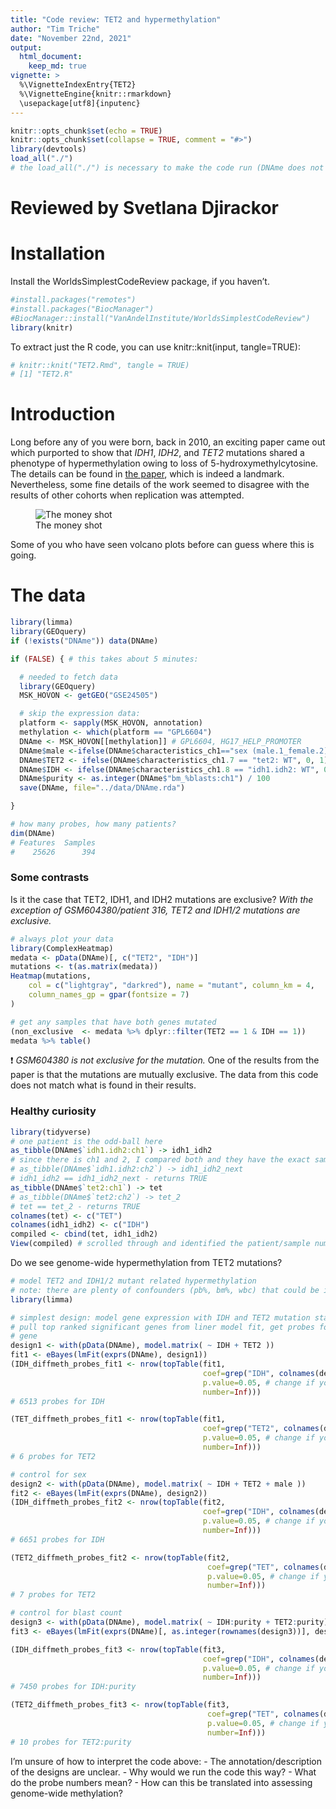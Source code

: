 ```yaml
---
title: "Code review: TET2 and hypermethylation"
author: "Tim Triche"
date: "November 22nd, 2021"
output: 
  html_document:
    keep_md: true
vignette: >
  %\VignetteIndexEntry{TET2}
  %\VignetteEngine{knitr::rmarkdown}
  \usepackage[utf8]{inputenc}
---
```


```r
knitr::opts_chunk$set(echo = TRUE)
knitr::opts_chunk$set(collapse = TRUE, comment = "#>")
library(devtools)
load_all("./") 
# the load_all("./") is necessary to make the code run (DNAme does not work without it)
```
# Reviewed by Svetlana Djirackor

# Installation

Install the WorldsSimplestCodeReview package, if you haven't. 

```r
#install.packages("remotes")
#install.packages("BiocManager")
#BiocManager::install("VanAndelInstitute/WorldsSimplestCodeReview")
library(knitr)
```

To extract just the R code, you can use knitr::knit(input, tangle=TRUE):

```r
# knitr::knit("TET2.Rmd", tangle = TRUE) 
# [1] "TET2.R"
```

# Introduction

Long before any of you were born, back in 2010, an exciting paper came out 
which purported to show that _IDH1_, _IDH2_, and _TET2_ mutations shared a 
phenotype of hypermethylation owing to loss of 5-hydroxymethylcytosine. The 
details can be found in [the paper](https://doi.org/10.1016/j.ccr.2010.11.015), 
which is indeed a landmark. Nevertheless, some fine details of the work seemed
to disagree with the results of other cohorts when replication was attempted.

![The money shot](figure/TET2.png)

Some of you who have seen volcano plots before can guess where this is going.

# The data

```r

library(limma)
library(GEOquery)
if (!exists("DNAme")) data(DNAme)

if (FALSE) { # this takes about 5 minutes:

  # needed to fetch data
  library(GEOquery) 
  MSK_HOVON <- getGEO("GSE24505")

  # skip the expression data:
  platform <- sapply(MSK_HOVON, annotation)
  methylation <- which(platform == "GPL6604")
  DNAme <- MSK_HOVON[[methylation]] # GPL6604, HG17_HELP_PROMOTER 
  DNAme$male <-ifelse(DNAme$characteristics_ch1=="sex (male.1_female.2): 1",1,0)
  DNAme$TET2 <- ifelse(DNAme$characteristics_ch1.7 == "tet2: WT", 0, 1)
  DNAme$IDH <- ifelse(DNAme$characteristics_ch1.8 == "idh1.idh2: WT", 0, 1)
  DNAme$purity <- as.integer(DNAme$"bm_%blasts:ch1") / 100
  save(DNAme, file="../data/DNAme.rda")

}

# how many probes, how many patients?
dim(DNAme)
# Features  Samples
#    25626      394

```

### Some contrasts

Is it the case that TET2, IDH1, and IDH2 mutations are exclusive?
_With the exception of GSM604380/patient 316, TET2 and IDH1/2 mutations are exclusive._

```r

# always plot your data
library(ComplexHeatmap)
medata <- pData(DNAme)[, c("TET2", "IDH")]
mutations <- t(as.matrix(medata))
Heatmap(mutations,
    col = c("lightgray", "darkred"), name = "mutant", column_km = 4,
    column_names_gp = gpar(fontsize = 7)
)

# get any samples that have both genes mutated
(non_exclusive  <- medata %>% dplyr::filter(TET2 == 1 & IDH == 1))
medata %>% table()
```
❗ _GSM604380 is not exclusive for the mutation._ One of the results from the
paper is that the mutations are mutually exclusive. The data from this code
does not match what is found in their results.

### Healthy curiosity
```r
library(tidyverse)
# one patient is the odd-ball here
as_tibble(DNAme$`idh1.idh2:ch1`) -> idh1_idh2
# since there is ch1 and 2, I compared both and they have the exact same information
# as_tibble(DNAme$`idh1.idh2:ch2`) -> idh1_idh2_next
# idh1_idh2 == idh1_idh2_next - returns TRUE
as_tibble(DNAme$`tet2:ch1`) -> tet
# as_tibble(DNAme$`tet2:ch2`) -> tet_2
# tet == tet_2 - returns TRUE
colnames(tet) <- c("TET")
colnames(idh1_idh2) <- c("IDH")
compiled <- cbind(tet, idh1_idh2)
View(compiled) # scrolled through and identified the patient/sample number that had the mutations in both TET2 and IDH
```

Do we see genome-wide hypermethylation from TET2 mutations? 

```r

# model TET2 and IDH1/2 mutant related hypermethylation
# note: there are plenty of confounders (pb%, bm%, wbc) that could be included
library(limma) 

# simplest design: model gene expression with IDH and TET2 mutation status and 
# pull top ranked significant genes from liner model fit, get probes for each
# gene
design1 <- with(pData(DNAme), model.matrix( ~ IDH + TET2 ))
fit1 <- eBayes(lmFit(exprs(DNAme), design1))
(IDH_diffmeth_probes_fit1 <- nrow(topTable(fit1, 
                                           coef=grep("IDH", colnames(design1)), 
                                           p.value=0.05, # change if you like 
                                           number=Inf)))
# 6513 probes for IDH

(TET_diffmeth_probes_fit1 <- nrow(topTable(fit1, 
                                           coef=grep("TET2", colnames(design1)),
                                           p.value=0.05, # change if you like 
                                           number=Inf)))
# 6 probes for TET2

# control for sex
design2 <- with(pData(DNAme), model.matrix( ~ IDH + TET2 + male ))
fit2 <- eBayes(lmFit(exprs(DNAme), design2))
(IDH_diffmeth_probes_fit2 <- nrow(topTable(fit2, 
                                           coef=grep("IDH", colnames(design2)), 
                                           p.value=0.05, # change if you like 
                                           number=Inf)))
# 6651 probes for IDH 

(TET2_diffmeth_probes_fit2 <- nrow(topTable(fit2, 
                                            coef=grep("TET", colnames(design2)),
                                            p.value=0.05, # change if you like 
                                            number=Inf)))
# 7 probes for TET2

# control for blast count
design3 <- with(pData(DNAme), model.matrix( ~ IDH:purity + TET2:purity))
fit3 <- eBayes(lmFit(exprs(DNAme)[, as.integer(rownames(design3))], design3))

(IDH_diffmeth_probes_fit3 <- nrow(topTable(fit3, 
                                           coef=grep("IDH", colnames(design3)), 
                                           p.value=0.05, # change if you like 
                                           number=Inf)))
# 7450 probes for IDH:purity

(TET2_diffmeth_probes_fit3 <- nrow(topTable(fit3, 
                                            coef=grep("TET", colnames(design3)),
                                            p.value=0.05, # change if you like 
                                            number=Inf)))
# 10 probes for TET2:purity

```

I'm unsure of how to interpret the code above:
- The annotation/description of the designs are unclear. 
- Why would we run the code this way?
- What do the probe numbers mean?
- How can this be translated into assessing genome-wide methylation?
